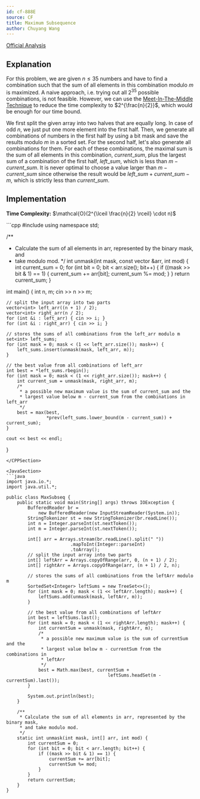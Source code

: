 ```yaml
---
id: cf-888E
source: CF
title: Maximum Subsequence
author: Chuyang Wang
---
```


[Official Analysis](https://codeforces.com/blog/entry/55701)

## Explanation

For this problem, we are given $n \leq 35$ numbers and have to find a combination such that the sum of all elements in this combination modulo $m$ is maximized. A naive approach, i.e. trying out all $2^{35}$ possible combinations, is not feasible. However, we can use the [Meet-In-The-Middle Technique](https://usaco.guide/gold/meet-in-the-middle) to reduce the time complexity to $2^{\frac{n}{2}}$, which would be enough for our time bound.

We first split the given array into two halves that are equally long. In case of odd $n$, we just put one more element into the first half. Then, we generate all combinations of numbers in the first half by using a bit mask and save the results modulo $m$ in a sorted set. For the second half, let's also generate all combinations for them. For each of these combinations, the maximal sum is the sum of all elements in this combination, $current\_sum$, plus the largest sum of a combination of the first half, $left\_sum$, which is less than $m - current\_sum$. It is never optimal to choose a value larger than $m - current\_sum$ since otherwise the result would be $left\_sum + current\_sum - m$, which is strictly less than $current\_sum$.

## Implementation

**Time Complexity:** $\mathcal{O}(2^{\lceil \frac{n}{2} \rceil} \cdot n)$

<LanguageSection>

<CPPSection>
```cpp
#include <bits/stdc++.h>
using namespace std;

/**
 * Calculate the sum of all elements in arr, represented by the binary mask, and
 * take modulo mod.
 */
int unmask(int mask, const vector<int> &arr, int mod) {
	int current_sum = 0;
	for (int bit = 0; bit < arr.size(); bit++) {
		if ((mask >> bit & 1) == 1) {
			current_sum += arr[bit];
			current_sum %= mod;
		}
	}
	return current_sum;
}

int main() {
	int n, m;
	cin >> n >> m;

	// split the input array into two parts
	vector<int> left_arr((n + 1) / 2);
	vector<int> right_arr(n / 2);
	for (int &i : left_arr) { cin >> i; }
	for (int &i : right_arr) { cin >> i; }

	// stores the sums of all combinations from the left_arr modulo m
	set<int> left_sums;
	for (int mask = 0; mask < (1 << left_arr.size()); mask++) {
		left_sums.insert(unmask(mask, left_arr, m));
	}

	// the best value from all combinations of left_arr
	int best = *left_sums.rbegin();
	for (int mask = 0; mask < (1 << right_arr.size()); mask++) {
		int current_sum = unmask(mask, right_arr, m);
		/*
		 * a possible new maximum value is the sum of current_sum and the
		 * largest value below m - current_sum from the combinations in left_arr
		 */
		best = max(best,
		           *prev(left_sums.lower_bound(m - current_sum)) + current_sum);
	}

	cout << best << endl;
}
```
</CPPSection>

<JavaSection>
```java
import java.io.*;
import java.util.*;

public class MaxSubseq {
	public static void main(String[] args) throws IOException {
		BufferedReader br =
		    new BufferedReader(new InputStreamReader(System.in));
		StringTokenizer st = new StringTokenizer(br.readLine());
		int n = Integer.parseInt(st.nextToken());
		int m = Integer.parseInt(st.nextToken());

		int[] arr = Arrays.stream(br.readLine().split(" "))
		                .mapToInt(Integer::parseInt)
		                .toArray();
		// split the input array into two parts
		int[] leftArr = Arrays.copyOfRange(arr, 0, (n + 1) / 2);
		int[] rightArr = Arrays.copyOfRange(arr, (n + 1) / 2, n);

		// stores the sums of all combinations from the leftArr modulo m
		SortedSet<Integer> leftSums = new TreeSet<>();
		for (int mask = 0; mask < (1 << leftArr.length); mask++) {
			leftSums.add(unmask(mask, leftArr, m));
		}

		// the best value from all combinations of leftArr
		int best = leftSums.last();
		for (int mask = 0; mask < (1 << rightArr.length); mask++) {
			int currentSum = unmask(mask, rightArr, m);
			/*
			 * a possible new maximum value is the sum of currentSum and the
			 * largest value below m - currentSum from the combinations in
			 * leftArr
			 */
			best = Math.max(best, currentSum +
			                          leftSums.headSet(m - currentSum).last());
		}

		System.out.println(best);
	}

	/**
	 * Calculate the sum of all elements in arr, represented by the binary mask,
	 * and take modulo mod.
	 */
	static int unmask(int mask, int[] arr, int mod) {
		int currentSum = 0;
		for (int bit = 0; bit < arr.length; bit++) {
			if ((mask >> bit & 1) == 1) {
				currentSum += arr[bit];
				currentSum %= mod;
			}
		}
		return currentSum;
	}
}
```
</JavaSection>
</LanguageSection>
